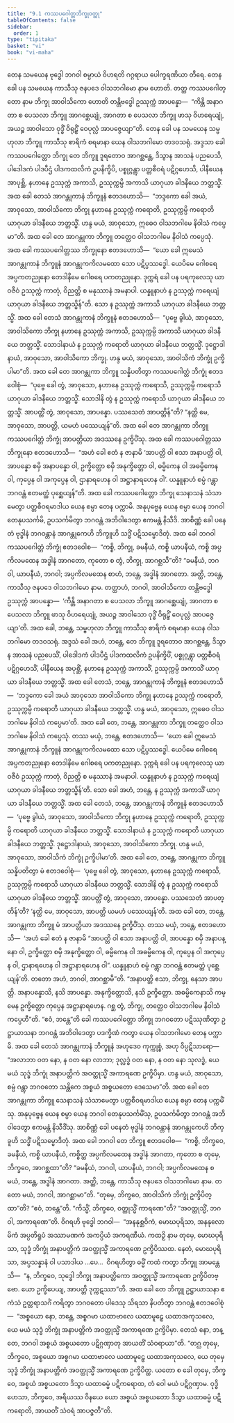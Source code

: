 ```yaml
---
title: "9.1 ကဿပဂေါတ္တဘိက္ခုဝတ္ထု"
tableOfContents: false
sidebar:
  order: 1
type: "tipitaka"
basket: "vi"
book: "vi-maha"
---
```



<DynamicBreadcrumb />

<Division number="380" book="vi-maha" e="ch" v="3" p="430">

<Paragraph number="1774" book="vi-maha">
တေန သမယေန ဗုဒ္ဓေါ ဘဂဝါ စမ္ပာယံ ဝိဟရတိ ဂဂ္ဂရာယ ပေါက္ခရဏိယာ တီရေ. တေန ခေါ ပန သမယေန ကာသီသု ဇနပဒေ ဝါသဘဂါမော နာမ ဟောတိ. တတ္ထ ကဿပဂေါတ္တော နာမ ဘိက္ခု အာဝါသိကော ဟောတိ တန္တိဗဒ္ဓေါ ဥဿုက္ကံ အာပန္နော—  “ကိန္တိ အနာဂတာ စ ပေသလာ ဘိက္ခူ အာဂစ္ဆေယျုံ, အာဂတာ စ ပေသလာ ဘိက္ခူ ဖာသု ဝိဟရေယျုံ, အယဉ္စ အာဝါသော ဝုဒ္ဓိံ ဝိရုဠှိံ ဝေပုလ္လံ အာပဇ္ဇေယျာ”တိ. တေန ခေါ ပန သမယေန သမ္ဗဟုလာ ဘိက္ခူ ကာသီသု စာရိကံ စရမာနာ ယေန ဝါသဘဂါမော တဒဝသရုံ. အဒ္ဒသာ ခေါ ကဿပဂေါတ္တော ဘိက္ခု တေ ဘိက္ခူ ဒူရတောဝ အာဂစ္ဆန္တေ, ဒိသွာန အာသနံ ပညပေသိ, ပါဒေါဒကံ ပါဒပီဌံ ပါဒကထလိကံ ဥပနိက္ခိပိ, ပစ္စုဂ္ဂန္တွာ ပတ္တစီဝရံ ပဋိဂ္ဂဟေသိ, ပါနီယေန အာပုစ္ဆိ, နဟာနေ ဥဿုက္ကံ အကာသိ, ဥဿုက္ကမ္ပိ အကာသိ ယာဂုယာ ခါဒနီယေ ဘတ္တသ္မိံ. အထ ခေါ တေသံ အာဂန္တုကာနံ ဘိက္ခူနံ ဧတဒဟောသိ—  “ဘဒ္ဒကော ခေါ အယံ, အာဝုသော, အာဝါသိကော ဘိက္ခု နဟာနေ ဥဿုက္ကံ ကရောတိ, ဥဿုက္ကမ္ပိ ကရောတိ ယာဂုယာ ခါဒနီယေ ဘတ္တသ္မိံ. ဟန္ဒ မယံ, အာဝုသော, ဣဓေဝ ဝါသဘဂါမေ နိဝါသံ ကပ္ပေမာ”တိ. အထ ခေါ တေ အာဂန္တုကာ ဘိက္ခူ တတ္ထေဝ ဝါသဘဂါမေ နိဝါသံ ကပ္ပေသုံ.
</Paragraph>

<Paragraph number="1775" book="vi-maha">
အထ ခေါ ကဿပဂေါတ္တဿ ဘိက္ခုနော ဧတဒဟောသိ—  “ယော ခေါ ဣမေသံ အာဂန္တုကာနံ ဘိက္ခူနံ အာဂန္တုကကိလမထော သော ပဋိပ္ပဿဒ္ဓေါ. ယေပိမေ ဂေါစရေ အပ္ပကတညုနော တေဒါနိမေ ဂေါစရေ ပကတညုနော. ဒုက္ကရံ ခေါ ပန ပရကုလေသု ယာဝဇီဝံ ဥဿုက္ကံ ကာတုံ, ဝိညတ္တိ စ မနုဿာနံ အမနာပါ. ယန္နူနာဟံ န ဥဿုက္ကံ ကရေယျံ ယာဂုယာ ခါဒနီယေ ဘတ္တသ္မိန်”တိ. သော န ဥဿုက္ကံ အကာသိ ယာဂုယာ ခါဒနီယေ ဘတ္တသ္မိံ.
</Paragraph>

<Paragraph number="1776" book="vi-maha">
အထ ခေါ တေသံ အာဂန္တုကာနံ ဘိက္ခူနံ ဧတဒဟောသိ—  “ပုဗ္ဗေ ခွါယံ, အာဝုသော, အာဝါသိကော ဘိက္ခု နဟာနေ ဥဿုက္ကံ အကာသိ, ဥဿုက္ကမ္ပိ အကာသိ ယာဂုယာ ခါဒနီယေ ဘတ္တသ္မိံ. သောဒါနာယံ န ဥဿုက္ကံ ကရောတိ ယာဂုယာ ခါဒနီယေ ဘတ္တသ္မိံ. ဒုဋ္ဌောဒါနာယံ, အာဝုသော, အာဝါသိကော ဘိက္ခု. ဟန္ဒ မယံ, အာဝုသော, အာဝါသိကံ ဘိက္ခုံ ဥက္ခိပါမာ”တိ.
</Paragraph>

<Paragraph number="1777" book="vi-maha">
အထ ခေါ တေ အာဂန္တုကာ ဘိက္ခူ သန္နိပတိတွာ ကဿပဂေါတ္တံ ဘိက္ခုံ ဧတဒဝေါစုံ—  “ပုဗ္ဗေ ခေါ တွံ, အာဝုသော, နဟာနေ ဥဿုက္ကံ ကရောသိ, ဥဿုက္ကမ္ပိ ကရောသိ ယာဂုယာ ခါဒနီယေ ဘတ္တသ္မိံ. သောဒါနိ တွံ န ဥဿုက္ကံ ကရောသိ ယာဂုယာ ခါဒနီယေ ဘတ္တသ္မိံ. အာပတ္တိံ တွံ, အာဝုသော, အာပန္နော. ပဿသေတံ အာပတ္တိန်”တိ? “နတ္ထိ မေ, အာဝုသော, အာပတ္တိ, ယမဟံ ပဿေယျန်”တိ. အထ ခေါ တေ အာဂန္တုကာ ဘိက္ခူ ကဿပဂေါတ္တံ ဘိက္ခုံ အာပတ္တိယာ အဒဿနေ ဥက္ခိပိံသု.
</Paragraph>

<Paragraph number="1778" book="vi-maha">
အထ ခေါ ကဿပဂေါတ္တဿ ဘိက္ခုနော ဧတဒဟောသိ—  “အဟံ ခေါ ဧတံ န ဇာနာမိ ‘အာပတ္တိ ဝါ ဧသာ အနာပတ္တိ ဝါ, အာပန္နော စမှိ အနာပန္နော ဝါ, ဥက္ခိတ္တော စမှိ အနုက္ခိတ္တော ဝါ, ဓမ္မိကေန ဝါ အဓမ္မိကေန ဝါ, ကုပ္ပေန ဝါ အကုပ္ပေန ဝါ, ဌာနာရဟေန ဝါ အဋ္ဌာနာရဟေန ဝါ’. ယန္နူနာဟံ စမ္ပံ ဂန္တွာ ဘဂဝန္တံ ဧတမတ္ထံ ပုစ္ဆေယျန်”တိ. အထ ခေါ ကဿပဂေါတ္တော ဘိက္ခု သေနာသနံ သံသာမေတွာ ပတ္တစီဝရမာဒါယ ယေန စမ္ပာ တေန ပက္ကာမိ. အနုပုဗ္ဗေန ယေန စမ္ပာ ယေန ဘဂဝါ တေနုပသင်္ကမိ, ဥပသင်္ကမိတွာ ဘဂဝန္တံ အဘိဝါဒေတွာ ဧကမန္တံ နိသီဒိ. အာစိဏ္ဏံ ခေါ ပနေတံ ဗုဒ္ဓါနံ ဘဂဝန္တာနံ အာဂန္တုကေဟိ ဘိက္ခူဟိ သဒ္ဓိံ ပဋိသမ္မောဒိတုံ. အထ ခေါ ဘဂဝါ ကဿပဂေါတ္တံ ဘိက္ခုံ ဧတဒဝေါစ—  “ကစ္စိ, ဘိက္ခု, ခမနီယံ, ကစ္စိ ယာပနီယံ, ကစ္စိ အပ္ပကိလမထေန အဒ္ဓါနံ အာဂတော, ကုတော စ တွံ, ဘိက္ခု, အာဂစ္ဆသီ”တိ? “ခမနီယံ, ဘဂဝါ, ယာပနီယံ, ဘဂဝါ; အပ္ပကိလမထေန စာဟံ, ဘန္တေ, အဒ္ဓါနံ အာဂတော. အတ္ထိ, ဘန္တေ, ကာသီသု ဇနပဒေ ဝါသဘဂါမော နာမ. တတ္ထာဟံ, ဘဂဝါ, အာဝါသိကော တန္တိဗဒ္ဓေါ ဥဿုက္ကံ အာပန္နော—  ‘ကိန္တိ အနာဂတာ စ ပေသလာ ဘိက္ခူ အာဂစ္ဆေယျုံ, အာဂတာ စ ပေသလာ ဘိက္ခူ ဖာသု ဝိဟရေယျုံ, အယဉ္စ အာဝါသော ဝုဒ္ဓိံ ဝိရုဠှိံ ဝေပုလ္လံ အာပဇ္ဇေယျာ’တိ. အထ ခေါ, ဘန္တေ, သမ္ဗဟုလာ ဘိက္ခူ ကာသီသု စာရိကံ စရမာနာ ယေန ဝါသဘဂါမော တဒဝသရုံ. အဒ္ဒသံ ခေါ အဟံ, ဘန္တေ, တေ ဘိက္ခူ ဒူရတောဝ အာဂစ္ဆန္တေ, ဒိသွာန အာသနံ ပညပေသိံ, ပါဒေါဒကံ ပါဒပီဌံ ပါဒကထလိကံ ဥပနိက္ခိပိံ, ပစ္စုဂ္ဂန္တွာ ပတ္တစီဝရံ ပဋိဂ္ဂဟေသိံ, ပါနီယေန အပုစ္ဆိံ, နဟာနေ ဥဿုက္ကံ အကာသိံ, ဥဿုက္ကမ္ပိ အကာသိံ ယာဂုယာ ခါဒနီယေ ဘတ္တသ္မိံ. အထ ခေါ တေသံ, ဘန္တေ, အာဂန္တုကာနံ ဘိက္ခူနံ ဧတဒဟောသိ—  ‘ဘဒ္ဒကော ခေါ အယံ အာဝုသော အာဝါသိကော ဘိက္ခု နဟာနေ ဥဿုက္ကံ ကရောတိ, ဥဿုက္ကမ္ပိ ကရောတိ ယာဂုယာ ခါဒနီယေ ဘတ္တသ္မိံ. ဟန္ဒ မယံ, အာဝုသော, ဣဓေဝ ဝါသဘဂါမေ နိဝါသံ ကပ္ပေမာ’တိ. အထ ခေါ တေ, ဘန္တေ, အာဂန္တုကာ ဘိက္ခူ တတ္ထေဝ ဝါသဘဂါမေ နိဝါသံ ကပ္ပေသုံ. တဿ မယှံ, ဘန္တေ, ဧတဒဟောသိ—  ‘ယော ခေါ ဣမေသံ အာဂန္တုကာနံ ဘိက္ခူနံ အာဂန္တုကကိလမထော သော ပဋိပ္ပဿဒ္ဓေါ. ယေပိမေ ဂေါစရေ အပ္ပကတညုနော တေဒါနိမေ ဂေါစရေ ပကတညုနော. ဒုက္ကရံ ခေါ ပန ပရကုလေသု ယာဝဇီဝံ ဥဿုက္ကံ ကာတုံ, ဝိညတ္တိ စ မနုဿာနံ အမနာပါ. ယန္နူနာဟံ န ဥဿုက္ကံ ကရေယျံ ယာဂုယာ ခါဒနီယေ ဘတ္တသ္မိန်’တိ. သော ခေါ အဟံ, ဘန္တေ, န ဥဿုက္ကံ အကာသိံ ယာဂုယာ ခါဒနီယေ ဘတ္တသ္မိံ. အထ ခေါ တေသံ, ဘန္တေ, အာဂန္တုကာနံ ဘိက္ခူနံ ဧတဒဟောသိ—  ‘ပုဗ္ဗေ ခွါယံ, အာဝုသော, အာဝါသိကော ဘိက္ခု နဟာနေ ဥဿုက္ကံ ကရောတိ, ဥဿုက္ကမ္ပိ ကရောတိ ယာဂုယာ ခါဒနီယေ ဘတ္တသ္မိံ. သောဒါနာယံ န ဥဿုက္ကံ ကရောတိ ယာဂုယာ ခါဒနီယေ ဘတ္တသ္မိံ. ဒုဋ္ဌောဒါနာယံ, အာဝုသော, အာဝါသိကော ဘိက္ခု. ဟန္ဒ မယံ, အာဝုသော, အာဝါသိကံ ဘိက္ခုံ ဥက္ခိပါမာ’တိ. အထ ခေါ တေ, ဘန္တေ, အာဂန္တုကာ ဘိက္ခူ သန္နိပတိတွာ မံ ဧတဒဝေါစုံ—  ‘ပုဗ္ဗေ ခေါ တွံ, အာဝုသော, နဟာနေ ဥဿုက္ကံ ကရောသိ, ဥဿုက္ကမ္ပိ ကရောသိ ယာဂုယာ ခါဒနီယေ ဘတ္တသ္မိံ. သောဒါနိ တွံ န ဥဿုက္ကံ ကရောသိ ယာဂုယာ ခါဒနီယေ ဘတ္တသ္မိံ. အာပတ္တိံ တွံ, အာဝုသော, အာပန္နော. ပဿသေတံ အာပတ္တိန်’တိ? ‘နတ္ထိ မေ, အာဝုသော, အာပတ္တိ ယမဟံ ပဿေယျန်’တိ. အထ ခေါ တေ, ဘန္တေ, အာဂန္တုကာ ဘိက္ခူ မံ အာပတ္တိယာ အဒဿနေ ဥက္ခိပိံသု. တဿ မယှံ, ဘန္တေ, ဧတဒဟောသိ—  ‘အဟံ ခေါ ဧတံ န ဇာနာမိ “အာပတ္တိ ဝါ ဧသာ အနာပတ္တိ ဝါ, အာပန္နော စမှိ အနာပန္နော ဝါ, ဥက္ခိတ္တော စမှိ အနုက္ခိတ္တော ဝါ, ဓမ္မိကေန ဝါ အဓမ္မိကေန ဝါ, ကုပ္ပေန ဝါ အကုပ္ပေန ဝါ, ဌာနာရဟေန ဝါ အဋ္ဌာနာရဟေန ဝါ”. ယန္နူနာဟံ စမ္ပံ ဂန္တွာ ဘဂဝန္တံ ဧတမတ္ထံ ပုစ္ဆေယျန်’တိ. တတော အဟံ, ဘဂဝါ, အာဂစ္ဆာမီ”တိ. “အနာပတ္တိ ဧသာ, ဘိက္ခု, နေသာ အာပတ္တိ. အနာပန္နောသိ, နသိ အာပန္နော. အနုက္ခိတ္တောသိ, နသိ ဥက္ခိတ္တော. အဓမ္မိကေနာသိ ကမ္မေန ဥက္ခိတ္တော ကုပ္ပေန အဋ္ဌာနာရဟေန. ဂစ္ဆ တွံ, ဘိက္ခု, တတ္ထေဝ ဝါသဘဂါမေ နိဝါသံ ကပ္ပေဟီ”တိ. “ဧဝံ, ဘန္တေ”တိ ခေါ ကဿပဂေါတ္တော ဘိက္ခု ဘဂဝတော ပဋိဿုဏိတွာ ဥဋ္ဌာယာသနာ ဘဂဝန္တံ အဘိဝါဒေတွာ ပဒက္ခိဏံ ကတွာ ယေန ဝါသဘဂါမော တေန ပက္ကာမိ.
</Paragraph>

</Division>
<Division number="381" book="vi-maha" e="ch" v="3" p="433">

<Paragraph number="1779" book="vi-maha">
အထ ခေါ တေသံ အာဂန္တုကာနံ ဘိက္ခူနံ အဟုဒေဝ ကုက္ကုစ္စံ, အဟု ဝိပ္ပဋိသာရော—  “အလာဘာ ဝတ နော, န ဝတ နော လာဘာ; ဒုလ္လဒ္ဓံ ဝတ နော, န ဝတ နော သုလဒ္ဓံ, ယေ မယံ သုဒ္ဓံ ဘိက္ခုံ အနာပတ္တိကံ အဝတ္ထုသ္မိံ အကာရဏေ ဥက္ခိပိမှာ. ဟန္ဒ မယံ, အာဝုသော, စမ္ပံ ဂန္တွာ ဘဂဝတော သန္တိကေ အစ္စယံ အစ္စယတော ဒေသေမာ”တိ. အထ ခေါ တေ အာဂန္တုကာ ဘိက္ခူ သေနာသနံ သံသာမေတွာ ပတ္တစီဝရမာဒါယ ယေန စမ္ပာ တေန ပက္ကမိံသု. အနုပုဗ္ဗေန ယေန စမ္ပာ ယေန ဘဂဝါ တေနုပသင်္ကမိံသု, ဥပသင်္ကမိတွာ ဘဂဝန္တံ အဘိဝါဒေတွာ ဧကမန္တံ နိသီဒိံသု. အာစိဏ္ဏံ ခေါ ပနေတံ ဗုဒ္ဓါနံ ဘဂဝန္တာနံ အာဂန္တုကေဟိ ဘိက္ခူဟိ သဒ္ဓိံ ပဋိသမ္မောဒိတုံ. အထ ခေါ ဘဂဝါ တေ ဘိက္ခူ ဧတဒဝေါစ—  “ကစ္စိ, ဘိက္ခဝေ, ခမနီယံ, ကစ္စိ ယာပနီယံ, ကစ္စိတ္ထ အပ္ပကိလမထေန အဒ္ဓါနံ အာဂတာ, ကုတော စ တုမှေ, ဘိက္ခဝေ, အာဂစ္ဆထာ”တိ? “ခမနီယံ, ဘဂဝါ, ယာပနီယံ, ဘဂဝါ; အပ္ပကိလမထေန စ မယံ, ဘန္တေ, အဒ္ဓါနံ အာဂတာ. အတ္ထိ, ဘန္တေ, ကာသီသု ဇနပဒေ ဝါသဘဂါမော နာမ. တတော မယံ, ဘဂဝါ, အာဂစ္ဆာမာ”တိ. “တုမှေ, ဘိက္ခဝေ, အာဝါသိကံ ဘိက္ခုံ ဥက္ခိပိတ္ထာ”တိ? “ဧဝံ, ဘန္တေ”တိ. “ကိသ္မိံ, ဘိက္ခဝေ, ဝတ္ထုသ္မိံ ကာရဏေ”တိ? “အဝတ္ထုသ္မိံ, ဘဂဝါ, အကာရဏေ”တိ. ဝိဂရဟိ ဗုဒ္ဓေါ ဘဂဝါ—  “အနနုစ္ဆဝိကံ, မောဃပုရိသာ, အနနုလောမိကံ အပ္ပတိရူပံ အဿာမဏကံ အကပ္ပိယံ အကရဏီယံ. ကထဉှိ နာမ တုမှေ, မောဃပုရိသာ, သုဒ္ဓံ ဘိက္ခုံ အနာပတ္တိကံ အဝတ္ထုသ္မိံ အကာရဏေ ဥက္ခိပိဿထ. နေတံ, မောဃပုရိသာ, အပ္ပသန္နာနံ ဝါ ပသာဒါယ …ပေ…  ဝိဂရဟိတွာ ဓမ္မိံ ကထံ ကတွာ ဘိက္ခူ အာမန္တေသိ—  “န, ဘိက္ခဝေ, သုဒ္ဓေါ ဘိက္ခု အနာပတ္တိကော အဝတ္ထုသ္မိံ အကာရဏေ ဥက္ခိပိတဗ္ဗော. ယော ဥက္ခိပေယျ, အာပတ္တိ ဒုက္ကဋဿာ”တိ.
</Paragraph>

<Paragraph number="1780" book="vi-maha">
အထ ခေါ တေ ဘိက္ခူ ဥဋ္ဌာယာသနာ ဧကံသံ ဥတ္တရာသင်္ဂံ ကရိတွာ ဘဂဝတော ပါဒေသု သိရသာ နိပတိတွာ ဘဂဝန္တံ ဧတဒဝေါစုံ—  “အစ္စယော နော, ဘန္တေ, အစ္စဂမာ ယထာဗာလေ ယထာမူဠှေ ယထာအကုသလေ, ယေ မယံ သုဒ္ဓံ ဘိက္ခုံ အနာပတ္တိကံ အဝတ္ထုသ္မိံ အကာရဏေ ဥက္ခိပိမှာ. တေသံ နော, ဘန္တေ, ဘဂဝါ အစ္စယံ အစ္စယတော ပဋိဂ္ဂဏှာတု အာယတိံ သံဝရာယာ”တိ. “တဂ္ဃ တုမှေ, ဘိက္ခဝေ, အစ္စယော အစ္စဂမာ ယထာဗာလေ ယထာမူဠှေ ယထာအကုသလေ, ယေ တုမှေ သုဒ္ဓံ ဘိက္ခုံ အနာပတ္တိကံ အဝတ္ထုသ္မိံ အကာရဏေ ဥက္ခိပိတ္ထ. ယတော စ ခေါ တုမှေ, ဘိက္ခဝေ, အစ္စယံ အစ္စယတော ဒိသွာ ယထာဓမ္မံ ပဋိကရောထ, တံ ဝေါ မယံ ပဋိဂ္ဂဏှာမ. ဝုဒ္ဓိဟေသာ, ဘိက္ခဝေ, အရိယဿ ဝိနယေ ယော အစ္စယံ အစ္စယတော ဒိသွာ ယထာဓမ္မံ ပဋိကရောတိ, အာယတိံ သံဝရံ အာပဇ္ဇတီ”တိ.
</Paragraph>
</Division>